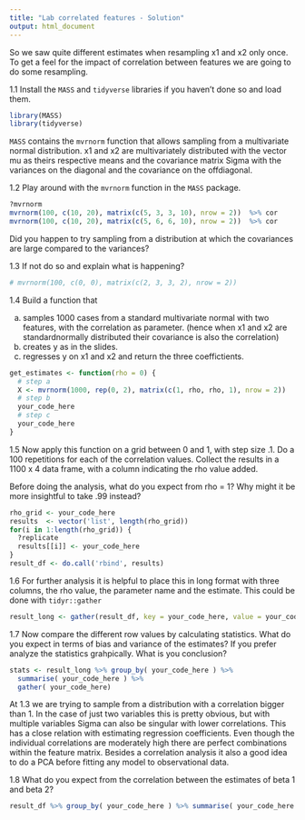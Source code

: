 ```yaml
---
title: "Lab correlated features - Solution"
output: html_document
---
```


So we saw quite different estimates when resampling x1 and x2 only once. To get a feel for the impact of correlation between features we are going to do some resampling. 


1.1 Install the `MASS` and `tidyverse` libraries if you haven't done so and load them.

```r
library(MASS)
library(tidyverse)
```

`MASS` contains the `mvrnorm` function that allows sampling from a multivariate normal distribution. x1 and x2 are multivariately distributed with the vector mu as theirs respective means and the covariance matrix Sigma with the variances on the diagonal and the covariance on the offdiagonal.

1.2 Play around with the `mvrnorm` function in the `MASS` package.

```r
?mvrnorm
mvrnorm(100, c(10, 20), matrix(c(5, 3, 3, 10), nrow = 2))  %>% cor
mvrnorm(100, c(10, 20), matrix(c(5, 6, 6, 10), nrow = 2))  %>% cor
```

Did you happen to try sampling from a distribution at which the covariances are large compared to the variances?

1.3 If not do so and explain what is happening?

```r
# mvrnorm(100, c(0, 0), matrix(c(2, 3, 3, 2), nrow = 2))
```



1.4 Build a function that 

a) samples 1000 cases from a standard multivariate normal with two features, with the correlation as parameter.
   (hence when x1 and x2 are standardnormally distributed their covariance is also the correlation)
b) creates y as in the slides.
c) regresses y on x1 and x2 and return the three coeffictients.

```r
get_estimates <- function(rho = 0) {
  # step a
  X <- mvrnorm(1000, rep(0, 2), matrix(c(1, rho, rho, 1), nrow = 2)) 
  # step b
  your_code_here
  # step c
  your_code_here
}
```

1.5 Now apply this function on a grid between 0 and 1, with step size .1. Do a 100 repetitions for each of the correlation values. Collect the results in a 1100 x 4 data frame, with a column indicating the rho value added.

Before doing the analysis, what do you expect from rho = 1? Why might it be more insightful to take .99 instead?

```r
rho_grid <- your_code_here
results  <- vector('list', length(rho_grid)) 
for(i in 1:length(rho_grid)) {
  ?replicate
  results[[i]] <- your_code_here 
}
result_df <- do.call('rbind', results)
```

1.6 For further analysis it is helpful to place this in long format with three columns, the rho value, the parameter name and the estimate. This could be done with `tidyr::gather`

```r
result_long <- gather(result_df, key = your_code_here, value = your_code_here, -your_code_here)
```

1.7 Now compare the different row values by calculating statistics. What do you expect in terms of bias and variance of the estimates? If you prefer analyze the statistics grahpically. What is you conclusion?

```r
stats <- result_long %>% group_by( your_code_here ) %>% 
  summarise( your_code_here ) %>% 
  gather( your_code_here)


```

At 1.3 we are trying to sample from a distribution with a correlation bigger than 1. In the case of just two variables this is pretty obvious, but with multiple variables Sigma can also be singular with lower correlations. This has a close relation with estimating regression coefficients. Even though the individual correlations are moderately high there are perfect combinations within the feature matrix. Besides a correlation analysis it also a good idea to do a PCA before fitting any model to observational data.

1.8 What do you expect from the correlation between the estimates of beta 1 and beta 2?

```r
result_df %>% group_by( your_code_here ) %>% summarise( your_code_here )
```

